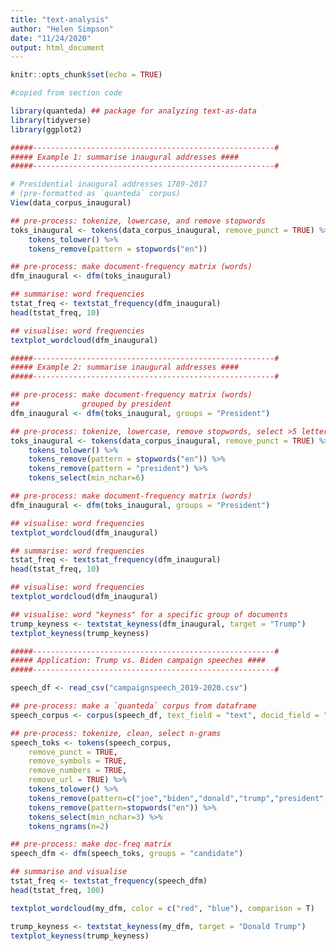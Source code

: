 ```yaml
---
title: "text-analysis"
author: "Helen Simpson"
date: "11/24/2020"
output: html_document
---
```


```r
knitr::opts_chunk$set(echo = TRUE)
```

```r
#copied from section code

library(quanteda) ## package for analyzing text-as-data
library(tidyverse)
library(ggplot2)
```


```r

#####------------------------------------------------------#
##### Example 1: summarise inaugural addresses ####
#####------------------------------------------------------#

# Presidential inaugural addresses 1789-2017 
# (pre-formatted as `quanteda` corpus)
View(data_corpus_inaugural)

## pre-process: tokenize, lowercase, and remove stopwords
toks_inaugural <- tokens(data_corpus_inaugural, remove_punct = TRUE) %>% 
    tokens_tolower() %>%
    tokens_remove(pattern = stopwords("en"))

## pre-process: make document-frequency matrix (words)
dfm_inaugural <- dfm(toks_inaugural)

## summarise: word frequencies 
tstat_freq <- textstat_frequency(dfm_inaugural)
head(tstat_freq, 10)

## visualise: word frequencies
textplot_wordcloud(dfm_inaugural)

```


```r

#####------------------------------------------------------#
##### Example 2: summarise inaugural addresses ####
#####------------------------------------------------------#

## pre-process: make document-frequency matrix (words)
##              grouped by president
dfm_inaugural <- dfm(toks_inaugural, groups = "President")

## pre-process: tokenize, lowercase, remove stopwords, select >5 letter words
toks_inaugural <- tokens(data_corpus_inaugural, remove_punct = TRUE) %>% 
    tokens_tolower() %>%
    tokens_remove(pattern = stopwords("en")) %>%
    tokens_remove(pattern = "president") %>%
    tokens_select(min_nchar=6)

## pre-process: make document-frequency matrix (words)
dfm_inaugural <- dfm(toks_inaugural, groups = "President")

## visualise: word frequencies
textplot_wordcloud(dfm_inaugural)

## summarise: word frequencies 
tstat_freq <- textstat_frequency(dfm_inaugural)
head(tstat_freq, 10)

## visualise: word frequencies
textplot_wordcloud(dfm_inaugural)

## visualise: word "keyness" for a specific group of documents
trump_keyness <- textstat_keyness(dfm_inaugural, target = "Trump")
textplot_keyness(trump_keyness)
```



```r

#####------------------------------------------------------#
##### Application: Trump vs. Biden campaign speeches ####
#####------------------------------------------------------#

speech_df <- read_csv("campaignspeech_2019-2020.csv")

## pre-process: make a `quanteda` corpus from dataframe
speech_corpus <- corpus(speech_df, text_field = "text", docid_field = "url")

## pre-process: tokenize, clean, select n-grams
speech_toks <- tokens(speech_corpus, 
    remove_punct = TRUE,
    remove_symbols = TRUE,
    remove_numbers = TRUE,
    remove_url = TRUE) %>% 
    tokens_tolower() %>%
    tokens_remove(pattern=c("joe","biden","donald","trump","president","kamala","harris")) %>%
    tokens_remove(pattern=stopwords("en")) %>%
    tokens_select(min_nchar=3) %>%
    tokens_ngrams(n=2)

## pre-process: make doc-freq matrix
speech_dfm <- dfm(speech_toks, groups = "candidate")

## summarise and visualise
tstat_freq <- textstat_frequency(speech_dfm)
head(tstat_freq, 100)

textplot_wordcloud(my_dfm, color = c("red", "blue"), comparison = T)

trump_keyness <- textstat_keyness(my_dfm, target = "Donald Trump")
textplot_keyness(trump_keyness)
```